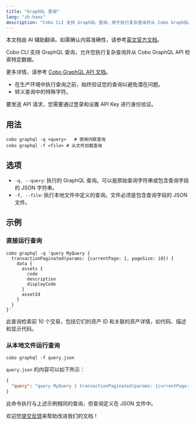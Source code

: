 ```yaml
---
title: "GraphQL 查询"
lang: "zh-hans"
description: "Cobo CLI 支持 GraphQL 查询，用于执行复杂查询并从 Cobo GraphQL API 检索特定数据。"
---
```

<Note>本文档由 AI 辅助翻译。如需确认内容准确性，请参考[英文官方文档](https://www.cobo.com/developers/v2/guides/overview/introduction)。</Note>

Cobo CLI 支持 GraphQL 查询，允许您执行复杂查询并从 Cobo GraphQL API 检索特定数据。

更多详情，请参考 [Cobo GraphQL API 文档](/v2_cn/developer-tools/graphql/overview)。

- 在生产环境中执行查询之前，始终验证您的查询以避免潜在问题。
- 转义查询中的特殊字符。

<Note>要发送 API 请求，您需要通过登录和设置 API Key 进行身份验证。</Note>

## 用法

```shell
cobo graphql -q <query>   # 使用内联查询
cobo graphql -f <file> # 从文件加载查询
```

## 选项

- `-q, --query`: 执行的 GraphQL 查询。可以是原始查询字符串或包含查询字段的 JSON 字符串。
- `-f, --file`: 执行本地文件中定义的查询。文件必须是包含查询字段的 JSON 文件。

## 示例

### 直接运行查询

```shell
cobo graphql -q 'query MyQuery {
  transactionPaginated(params: {currentPage: 1, pageSize: 10}) {
    data {
      assets {
        code
        description
        displayCode
      }
      assetId
    }
  }
}'
```

此查询检索前 10 个交易，包括它们的资产 ID 和关联的资产详情，如代码、描述和显示代码。

### 从本地文件运行查询

```shell
cobo graphql -f query.json
```

`query.json` 的内容可以如下所示：

```json
{
  "query": "query MyQuery { transactionPaginated(params: {currentPage: 1, pageSize: 10}) { data { assets { code description displayCode } assetId } } }"
}
```

此命令执行与上述示例相同的查询，但查询定义在 JSON 文件中。

<Tip>欢迎您[提交反馈](https://forms.zohopublic.com/cobo/form/DocumentFeedbackForm/formperma/QvLOhxJv1_JMsJ-1dleZ8Itb_7rzN-LtgvsDdxosoVI)来帮助改进我们的文档！</Tip>
